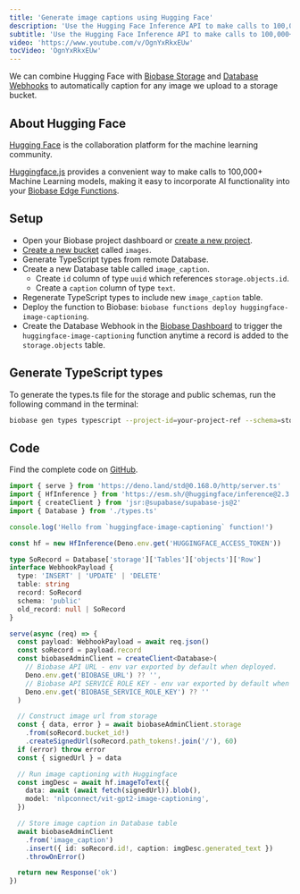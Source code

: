 ```yaml
---
title: 'Generate image captions using Hugging Face'
description: 'Use the Hugging Face Inference API to make calls to 100,000+ Machine Learning models from Biobase Edge Functions.'
subtitle: 'Use the Hugging Face Inference API to make calls to 100,000+ Machine Learning models from Biobase Edge Functions.'
video: 'https://www.youtube.com/v/OgnYxRkxEUw'
tocVideo: 'OgnYxRkxEUw'
---
```


We can combine Hugging Face with [Biobase Storage](https://biobase.studio/storage) and [Database Webhooks](https://biobase.studio/docs/guides/database/webhooks) to automatically caption for any image we upload to a storage bucket.

## About Hugging Face

[Hugging Face](https://huggingface.co/) is the collaboration platform for the machine learning community.

[Huggingface.js](https://huggingface.co/docs/huggingface.js/index) provides a convenient way to make calls to 100,000+ Machine Learning models, making it easy to incorporate AI functionality into your [Biobase Edge Functions](https://biobase.studio/edge-functions).

## Setup

- Open your Biobase project dashboard or [create a new project](https://biobase.studio/dashboard/projects).
- [Create a new bucket](https://biobase.studio/dashboard/project/_/storage/buckets) called `images`.
- Generate TypeScript types from remote Database.
- Create a new Database table called `image_caption`.
  - Create `id` column of type `uuid` which references `storage.objects.id`.
  - Create a `caption` column of type `text`.
- Regenerate TypeScript types to include new `image_caption` table.
- Deploy the function to Biobase: `biobase functions deploy huggingface-image-captioning`.
- Create the Database Webhook in the [Biobase Dashboard](https://biobase.studio/dashboard/project/_/database/hooks) to trigger the `huggingface-image-captioning` function anytime a record is added to the `storage.objects` table.

## Generate TypeScript types

To generate the types.ts file for the storage and public schemas, run the following command in the terminal:

```bash
biobase gen types typescript --project-id=your-project-ref --schema=storage,public > biobase/functions/huggingface-image-captioning/types.ts
```

## Code

Find the complete code on [GitHub](https://github.com/biobase-ai/biobase/tree/master/examples/edge-functions/biobase/functions/huggingface-image-captioning).

```ts
import { serve } from 'https://deno.land/std@0.168.0/http/server.ts'
import { HfInference } from 'https://esm.sh/@huggingface/inference@2.3.2'
import { createClient } from 'jsr:@supabase/supabase-js@2'
import { Database } from './types.ts'

console.log('Hello from `huggingface-image-captioning` function!')

const hf = new HfInference(Deno.env.get('HUGGINGFACE_ACCESS_TOKEN'))

type SoRecord = Database['storage']['Tables']['objects']['Row']
interface WebhookPayload {
  type: 'INSERT' | 'UPDATE' | 'DELETE'
  table: string
  record: SoRecord
  schema: 'public'
  old_record: null | SoRecord
}

serve(async (req) => {
  const payload: WebhookPayload = await req.json()
  const soRecord = payload.record
  const biobaseAdminClient = createClient<Database>(
    // Biobase API URL - env var exported by default when deployed.
    Deno.env.get('BIOBASE_URL') ?? '',
    // Biobase API SERVICE ROLE KEY - env var exported by default when deployed.
    Deno.env.get('BIOBASE_SERVICE_ROLE_KEY') ?? ''
  )

  // Construct image url from storage
  const { data, error } = await biobaseAdminClient.storage
    .from(soRecord.bucket_id!)
    .createSignedUrl(soRecord.path_tokens!.join('/'), 60)
  if (error) throw error
  const { signedUrl } = data

  // Run image captioning with Huggingface
  const imgDesc = await hf.imageToText({
    data: await (await fetch(signedUrl)).blob(),
    model: 'nlpconnect/vit-gpt2-image-captioning',
  })

  // Store image caption in Database table
  await biobaseAdminClient
    .from('image_caption')
    .insert({ id: soRecord.id!, caption: imgDesc.generated_text })
    .throwOnError()

  return new Response('ok')
})
```

